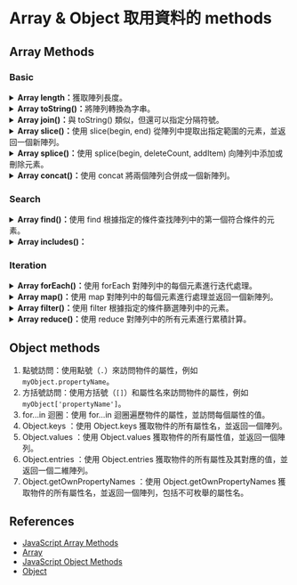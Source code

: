 # Array & Object 取用資料的 methods

## Array Methods

### Basic

<details>
  <summary>
    <b>Array length：</b>獲取陣列長度。
  </summary>

```js
const fruits = ["Banana", "Orange", "Apple", "Mango"];
let size = fruits.length;
console.log(size); // 4
```

</details>

<details>
  <summary><b>Array toString()：</b>將陣列轉換為字串。</summary>

```js
const array1 = [1, 2, "a", "1a"];

console.log(array1.toString());
// Expected output: "1,2,a,1a"
```

</details>

<details>
  <summary><b>Array join()：</b>與 toString() 類似，但還可以指定分隔符號。</summary>

```js
const elements = ["Fire", "Air", "Water"];

console.log(elements.join());
// Expected output: "Fire,Air,Water"

console.log(elements.join(""));
// Expected output: "FireAirWater"

console.log(elements.join("-"));
// Expected output: "Fire-Air-Water"
```

</details>

<details>
  <summary><b>Array slice()：</b>使用 slice(begin, end) 從陣列中提取出指定範圍的元素，並返回一個新陣列。</summary>

```js
const animals = ["ant", "bison", "camel", "duck", "elephant"];

console.log(animals.slice(2));
// Expected output: Array ["camel", "duck", "elephant"]

console.log(animals.slice(2, 4));
// Expected output: Array ["camel", "duck"]

console.log(animals.slice(1, 5));
// Expected output: Array ["bison", "camel", "duck", "elephant"]

console.log(animals.slice(-2));
// Expected output: Array ["duck", "elephant"]

console.log(animals.slice(2, -1));
// Expected output: Array ["camel", "duck"]

console.log(animals.slice());
// Expected output: Array ["ant", "bison", "camel", "duck", "elephant"]
```

</details>

<details>
  <summary><b>Array splice()：</b>使用 splice(begin, deleteCount, addItem) 向陣列中添加或刪除元素。</summary>

begin : 起始 index 若為-1 則代表從倒數第一個開始算
deleteCount : 要刪除的個數
addItem: 要添加的元素

```js
const months = ["Jan", "March", "April", "June"];
months.splice(1, 0, "Feb");
// Inserts at index 1
console.log(months);
// Expected output: Array ["Jan", "Feb", "March", "April", "June"]

months.splice(4, 1, "May");
// Replaces 1 element at index 4
console.log(months);
// Expected output: Array ["Jan", "Feb", "March", "April", "May"]
```

</details>

<details>
  <summary><b>Array concat()：</b>使用 concat 將兩個陣列合併成一個新陣列。</summary>

```js
const num1 = [1, 2, 3];
const num2 = [4, 5, 6];
const num3 = [7, 8, 9];

const numbers = num1.concat(num2, num3);

console.log(numbers);
// results in [1, 2, 3, 4, 5, 6, 7, 8, 9]
```

</details>

### Search

<details>
  <summary><b>Array find()：</b>使用 find 根據指定的條件查找陣列中的第一個符合條件的元素。</summary>

```js
const inventory = [
  { name: "apples", quantity: 2 },
  { name: "bananas", quantity: 0 },
  { name: "cherries", quantity: 5 },
];

function isCherries(fruit) {
  return fruit.name === "cherries";
}

console.log(inventory.find(isCherries));
// { name: 'cherries', quantity: 5 }
```

</details>

<details>
  <summary><b>Array includes()：</b></summary>

```js
const array1 = [1, 2, 3];

console.log(array1.includes(2));
// Expected output: true

const pets = ["cat", "dog", "bat"];

console.log(pets.includes("cat"));
// Expected output: true

console.log(pets.includes("at"));
// Expected output: false
```

</details>

### Iteration

<details>
  <summary><b>Array forEach()：</b>使用 forEach 對陣列中的每個元素進行迭代處理。</summary>

```js
const array1 = ["a", "b", "c"];

array1.forEach((element) => console.log(element));

// Expected output: "a"
// Expected output: "b"
// Expected output: "c"
```

</details>

<details>
  <summary><b>Array map()：</b>使用 map 對陣列中的每個元素進行處理並返回一個新陣列。</summary>

```js
const array1 = [1, 4, 9, 16];

// Pass a function to map
const map1 = array1.map((x) => x * 2);

console.log(map1);
// Expected output: Array [2, 8, 18, 32]
```

```js
const kvArray = [
  { key: 1, value: 10 },
  { key: 2, value: 20 },
  { key: 3, value: 30 },
];

const reformattedArray = kvArray.map(({ key, value }) => ({ [key]: value }));

console.log(reformattedArray); // [{ 1: 10 }, { 2: 20 }, { 3: 30 }]
console.log(kvArray);
// [
//   { key: 1, value: 10 },
//   { key: 2, value: 20 },
//   { key: 3, value: 30 }
// ]
```

</details>
<details>
  <summary><b>Array filter()：</b>使用 filter 根據指定的條件篩選陣列中的元素。</summary>

```js
const array = [-3, -2, -1, 0, 1, 2, 3, 4, 5, 6, 7, 8, 9, 10, 11, 12, 13];

function isPrime(num) {
  for (let i = 2; num > i; i++) {
    if (num % i === 0) {
      return false;
    }
  }
  return num > 1;
}

console.log(array.filter(isPrime)); // [2, 3, 5, 7, 11, 13]
```

</details>
<details>
  <summary><b>Array reduce()：</b>使用 reduce 對陣列中的所有元素進行累積計算。</summary>

```js
const array1 = [1, 2, 3, 4];

// 0 + 1 + 2 + 3 + 4
const initialValue = 0;
const sumWithInitial = array1.reduce(
  (accumulator, currentValue) => accumulator + currentValue,
  initialValue
);

console.log(sumWithInitial);
// Expected output: 10
```

</details>

## Object methods

1. 點號訪問：使用點號（`.`）來訪問物件的屬性，例如 `myObject.propertyName`。
2. 方括號訪問：使用方括號（`[]`）和屬性名來訪問物件的屬性，例如 `myObject['propertyName']`。
3. for...in 迴圈：使用 for...in 迴圈遍歷物件的屬性，並訪問每個屬性的值。
4. Object.keys ：使用 Object.keys 獲取物件的所有屬性名，並返回一個陣列。
5. Object.values ：使用 Object.values 獲取物件的所有屬性值，並返回一個陣列。
6. Object.entries ：使用 Object.entries 獲取物件的所有屬性及其對應的值，並返回一個二維陣列。
7. Object.getOwnPropertyNames ：使用 Object.getOwnPropertyNames 獲取物件的所有屬性名，並返回一個陣列，包括不可枚舉的屬性名。

## References

- [JavaScript Array Methods](https://www.w3schools.com/js/js_array_methods.asp)
- [Array](https://developer.mozilla.org/en-US/docs/Web/JavaScript/Reference/Global_Objects/Array)
- [JavaScript Object Methods](https://www.w3schools.com/js/js_object_methods.asp)
- [Object](https://developer.mozilla.org/en-US/docs/Web/JavaScript/Reference/Global_Objects/Object)
